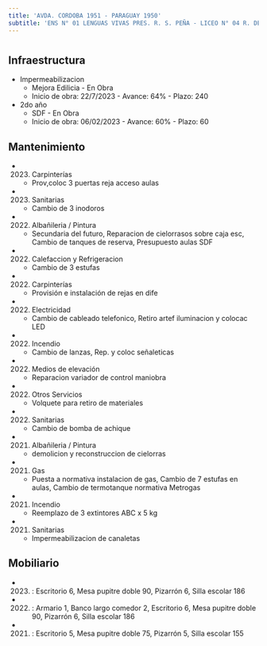 ```yaml
---
title: 'AVDA. CORDOBA 1951 - PARAGUAY 1950'
subtitle: 'ENS N° 01 LENGUAS VIVAS PRES. R. S. PEÑA - LICEO N° 04 R. DE ESCALADA DE SAN MARTIN - ESEA  DANZA RAMICONE  FOLKLORE N° 21 - ESC. DE COM. N° 10 ISLAS MALVINAS'
---
```


#
## Infraestructura

* Impermeabilizacion 
    + Mejora Edilicia - En Obra 
    + Inicio de obra: 22/7/2023 - Avance: 64% - Plazo: 240 


* 2do año 
    + SDF - En Obra 
    + Inicio de obra: 06/02/2023 - Avance: 60% - Plazo: 60 






## Mantenimiento

*  (2023) Carpinterías 
    + Prov,coloc 3 puertas reja acceso aulas

*  (2023) Sanitarias 
    + Cambio de 3 inodoros

*  (2022) Albañileria / Pintura 
    + Secundaria del futuro, Reparacion de cielorrasos sobre caja esc, Cambio de tanques de reserva, Presupuesto aulas SDF

*  (2022) Calefaccion y Refrigeracion 
    + Cambio de 3 estufas

*  (2022) Carpinterías 
    + Provisión e instalación de rejas en dife

*  (2022) Electricidad 
    + Cambio de cableado telefonico, Retiro artef iluminacion y colocac LED

*  (2022) Incendio 
    + Cambio de lanzas, Rep. y coloc señaleticas

*  (2022) Medios de elevación 
    + Reparacion variador de control  maniobra

*  (2022) Otros Servicios 
    + Volquete para retiro de materiales

*  (2022) Sanitarias 
    + Cambio de bomba de achique

*  (2021) Albañileria / Pintura 
    + demolicion y reconstruccion de cielorras

*  (2021) Gas 
    + Puesta a normativa instalacion de gas, Cambio de 7 estufas en aulas, Cambio de termotanque normativa Metrogas

*  (2021) Incendio 
    + Reemplazo de 3 extintores ABC x 5 kg

*  (2021) Sanitarias 
    + Impermeabilizacion de canaletas





## Mobiliario

*  (2023) : Escritorio 6, Mesa pupitre doble 90, Pizarrón 6, Silla escolar 186 

*  (2022) : Armario 1, Banco largo comedor 2, Escritorio 6, Mesa pupitre doble 90, Pizarrón 6, Silla escolar 186 

*  (2021) : Escritorio 5, Mesa pupitre doble 75, Pizarrón 5, Silla escolar 155 



